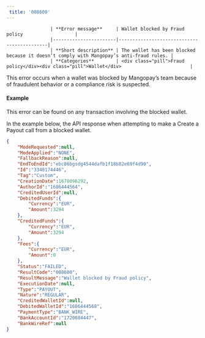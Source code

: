 ---  
 title: '008600'  
---  


                    | **Error message**     | Wallet blocked by Fraud policy                   |
                    |-----------------------|--------------------------------------------|
                    | **Short description** | The wallet has been blocked because it doesn’t comply with Mangopay’s anti-fraud rules. |
                    | **Categories**        | <div class="pill">Fraud policy</div><div class="pill">Wallet</div>                         |
                  

This error occurs when a wallet was blocked by Mangopay’s team because of fraudulent behavior or a compliance risk is suspected.  

#### Example  

This error can be found on any transaction involving the blocked wallet.  

In the example below, the API response when attempting to make a Create a Payout call from a blocked wallet.  
```json API Response
{
    "ModeRequested":null,
    "ModeApplied":"NONE",
    "FallbackReason":null,
    "EndToEndId":"ebc86bgsdg4544dafb1f18b82e69f4d90",
    "Id":"3348174446",
    "Tag":"Custom",
    "CreationDate":1678096292,
    "AuthorId":"1686444564",
    "CreditedUserId":null,
    "DebitedFunds":{
        "Currency":"EUR",
        "Amount":3294
    },
    "CreditedFunds":{
        "Currency":"EUR",
        "Amount":3294
    },
    "Fees":{
        "Currency":"EUR",
        "Amount":0
    },
    "Status":"FAILED",
    "ResultCode":"008600",
    "ResultMessage":"Wallet blocked by Fraud policy",
    "ExecutionDate":null,
    "Type":"PAYOUT",
    "Nature":"REGULAR",
    "CreditedWalletId":null,
    "DebitedWalletId":"1686444568",
    "PaymentType":"BANK_WIRE",
    "BankAccountId":"1720684447",
    "BankWireRef":null
}
```